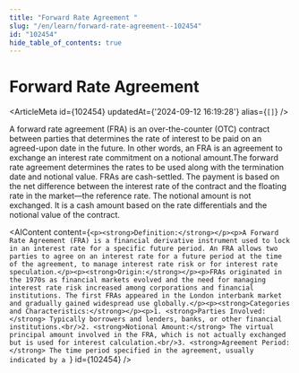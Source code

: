 ```yaml
---
title: "Forward Rate Agreement "
slug: "/en/learn/forward-rate-agreement--102454"
id: "102454"
hide_table_of_contents: true
---
```



# Forward Rate Agreement 

<ArticleMeta id={102454} updatedAt={'2024-09-12 16:19:28'} alias={`[]`} />
<div className='border-solid border-b border-t-0 my-4 border-[var(--ifm-color-gray-300)]' />

A forward rate agreement (FRA) is an over-the-counter (OTC) contract between parties that determines the rate of interest to be paid on an agreed-upon date in the future. In other words, an FRA is an agreement to exchange an interest rate commitment on a notional amount.The forward rate agreement determines the rates to be used along with the termination date and notional value. FRAs are cash-settled. The payment is based on the net difference between the interest rate of the contract and the floating rate in the market—the reference rate. The notional amount is not exchanged. It is a cash amount based on the rate differentials and the notional value of the contract.

<AIContent content={`<p><strong>Definition:</strong></p><p>A Forward Rate Agreement (FRA) is a financial derivative instrument used to lock in an interest rate for a specific future period. An FRA allows two parties to agree on an interest rate for a future period at the time of the agreement, to manage interest rate risk or for interest rate speculation.</p><p><strong>Origin:</strong></p><p>FRAs originated in the 1970s as financial markets evolved and the need for managing interest rate risk increased among corporations and financial institutions. The first FRAs appeared in the London interbank market and gradually gained widespread use globally.</p><p><strong>Categories and Characteristics:</strong></p><p>1. <strong>Parties Involved:</strong> Typically borrowers and lenders, banks, or other financial institutions.<br/>2. <strong>Notional Amount:</strong> The virtual principal amount involved in the FRA, which is not actually exchanged but is used for interest calculation.<br/>3. <strong>Agreement Period:</strong> The time period specified in the agreement, usually indicated by a `} id={102454} />
